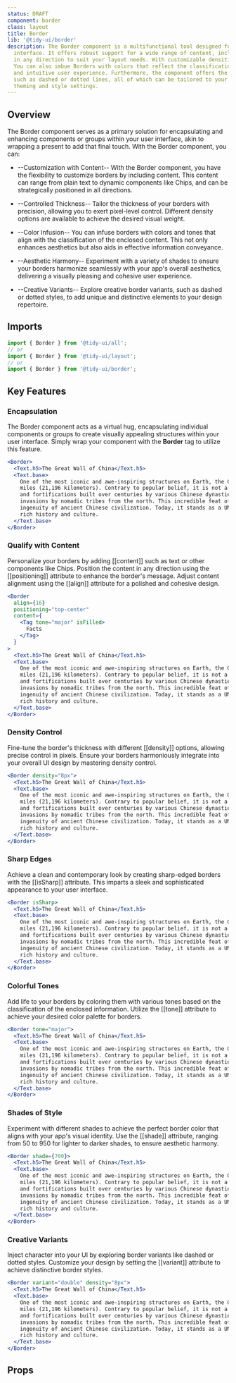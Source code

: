```yaml
---
status: DRAFT
component: border
class: layout
title: Border
lib: '@tidy-ui/border'
description: The Border component is a multifunctional tool designed for enclosing components or groups within a user
  interface. It offers robust support for a wide range of content, including text and Chips, and can be positioned
  in any direction to suit your layout needs. With customizable densities and the ability to define sharp edges.
  You can also imbue Borders with colors that reflect the classification of the enclosed content, providing a dynamic
  and intuitive user experience. Furthermore, the component offers the flexibility to experiment with various styles,
  such as dashed or dotted lines, all of which can be tailored to your specific design preferences through
  theming and style settings.
---
```


## Overview

The Border component serves as a primary solution for encapsulating and enhancing components or groups within
your user interface, akin to wrapping a present to add that final touch. With the Border component, you can:

- --Customization with Content-- With the Border component, you have the flexibility to customize borders by
  including content. This content can range from plain text to dynamic components like Chips, and can be
  strategically positioned in all directions.

- --Controlled Thickness-- Tailor the thickness of your borders with precision, allowing you to exert pixel-level
  control. Different density options are available to achieve the desired visual weight.

- --Color Infusion-- You can infuse borders with colors and tones that align with the classification of the
  enclosed content. This not only enhances aesthetics but also aids in effective information conveyance.

- --Aesthetic Harmony-- Experiment with a variety of shades to ensure your borders harmonize seamlessly with your
  app's overall aesthetics, delivering a visually pleasing and cohesive user experience.

- --Creative Variants-- Explore creative border variants, such as dashed or dotted styles, to add unique and
  distinctive elements to your design repertoire.

## Imports

```js
import { Border } from '@tidy-ui/all';
// or
import { Border } from '@tidy-ui/layout';
// or
import { Border } from '@tidy-ui/border';
```

## Key Features

### Encapsulation

The Border component acts as a virtual hug, encapsulating individual components or groups to create visually
appealing structures within your user interface. Simply wrap your component with the **Border** tag to
utilize this feature.

```jsx
<Border>
  <Text.h5>The Great Wall of China</Text.h5>
  <Text.base>
    One of the most iconic and awe-inspiring structures on Earth, the Great Wall of China spans approximately 13,171
    miles (21,196 kilometers). Contrary to popular belief, it is not a single continuous wall but a collection of walls
    and fortifications built over centuries by various Chinese dynasties. Its main purpose was to protect against
    invasions by nomadic tribes from the north. This incredible feat of engineering showcases the determination and
    ingenuity of ancient Chinese civilization. Today, it stands as a UNESCO World Heritage Site and a symbol of China's
    rich history and culture.
  </Text.base>
</Border>
```

### Qualify with Content

Personalize your borders by adding [[content]] such as text or other components like Chips. Position the content
in any direction using the [[positioning]] attribute to enhance the border's message. Adjust content alignment
using the [[align]] attribute for a polished and cohesive design.

```jsx
<Border
  align={16}
  positioning="top-center"
  content={
    <Tag tone="major" isFilled>
      Facts
    </Tag>
  }
>
  <Text.h5>The Great Wall of China</Text.h5>
  <Text.base>
    One of the most iconic and awe-inspiring structures on Earth, the Great Wall of China spans approximately 13,171
    miles (21,196 kilometers). Contrary to popular belief, it is not a single continuous wall but a collection of walls
    and fortifications built over centuries by various Chinese dynasties. Its main purpose was to protect against
    invasions by nomadic tribes from the north. This incredible feat of engineering showcases the determination and
    ingenuity of ancient Chinese civilization. Today, it stands as a UNESCO World Heritage Site and a symbol of China's
    rich history and culture.
  </Text.base>
</Border>
```

### Density Control

Fine-tune the border's thickness with different [[density]] options, allowing precise control in pixels.
Ensure your borders harmoniously integrate into your overall UI design by mastering density control.

```jsx
<Border density="8px">
  <Text.h5>The Great Wall of China</Text.h5>
  <Text.base>
    One of the most iconic and awe-inspiring structures on Earth, the Great Wall of China spans approximately 13,171
    miles (21,196 kilometers). Contrary to popular belief, it is not a single continuous wall but a collection of walls
    and fortifications built over centuries by various Chinese dynasties. Its main purpose was to protect against
    invasions by nomadic tribes from the north. This incredible feat of engineering showcases the determination and
    ingenuity of ancient Chinese civilization. Today, it stands as a UNESCO World Heritage Site and a symbol of China's
    rich history and culture.
  </Text.base>
</Border>
```

### Sharp Edges

Achieve a clean and contemporary look by creating sharp-edged borders with the [[isSharp]] attribute.
This imparts a sleek and sophisticated appearance to your user interface.

```jsx
<Border isSharp>
  <Text.h5>The Great Wall of China</Text.h5>
  <Text.base>
    One of the most iconic and awe-inspiring structures on Earth, the Great Wall of China spans approximately 13,171
    miles (21,196 kilometers). Contrary to popular belief, it is not a single continuous wall but a collection of walls
    and fortifications built over centuries by various Chinese dynasties. Its main purpose was to protect against
    invasions by nomadic tribes from the north. This incredible feat of engineering showcases the determination and
    ingenuity of ancient Chinese civilization. Today, it stands as a UNESCO World Heritage Site and a symbol of China's
    rich history and culture.
  </Text.base>
</Border>
```

### Colorful Tones

Add life to your borders by coloring them with various tones based on the classification of the enclosed information.
Utilize the [[tone]] attribute to achieve your desired color palette for borders.

```jsx
<Border tone="major">
  <Text.h5>The Great Wall of China</Text.h5>
  <Text.base>
    One of the most iconic and awe-inspiring structures on Earth, the Great Wall of China spans approximately 13,171
    miles (21,196 kilometers). Contrary to popular belief, it is not a single continuous wall but a collection of walls
    and fortifications built over centuries by various Chinese dynasties. Its main purpose was to protect against
    invasions by nomadic tribes from the north. This incredible feat of engineering showcases the determination and
    ingenuity of ancient Chinese civilization. Today, it stands as a UNESCO World Heritage Site and a symbol of China's
    rich history and culture.
  </Text.base>
</Border>
```

### Shades of Style

Experiment with different shades to achieve the perfect border color that aligns with your app's visual identity.
Use the [[shade]] attribute, ranging from 50 to 950 for lighter to darker shades, to ensure aesthetic harmony.

```jsx
<Border shade={700}>
  <Text.h5>The Great Wall of China</Text.h5>
  <Text.base>
    One of the most iconic and awe-inspiring structures on Earth, the Great Wall of China spans approximately 13,171
    miles (21,196 kilometers). Contrary to popular belief, it is not a single continuous wall but a collection of walls
    and fortifications built over centuries by various Chinese dynasties. Its main purpose was to protect against
    invasions by nomadic tribes from the north. This incredible feat of engineering showcases the determination and
    ingenuity of ancient Chinese civilization. Today, it stands as a UNESCO World Heritage Site and a symbol of China's
    rich history and culture.
  </Text.base>
</Border>
```

### Creative Variants

Inject character into your UI by exploring border variants like dashed or dotted styles.
Customize your design by setting the [[variant]] attribute to achieve distinctive border styles.

```jsx
<Border variant="double" density="8px">
  <Text.h5>The Great Wall of China</Text.h5>
  <Text.base>
    One of the most iconic and awe-inspiring structures on Earth, the Great Wall of China spans approximately 13,171
    miles (21,196 kilometers). Contrary to popular belief, it is not a single continuous wall but a collection of walls
    and fortifications built over centuries by various Chinese dynasties. Its main purpose was to protect against
    invasions by nomadic tribes from the north. This incredible feat of engineering showcases the determination and
    ingenuity of ancient Chinese civilization. Today, it stands as a UNESCO World Heritage Site and a symbol of China's
    rich history and culture.
  </Text.base>
</Border>
```

## Props

<DocApi component="border" />
